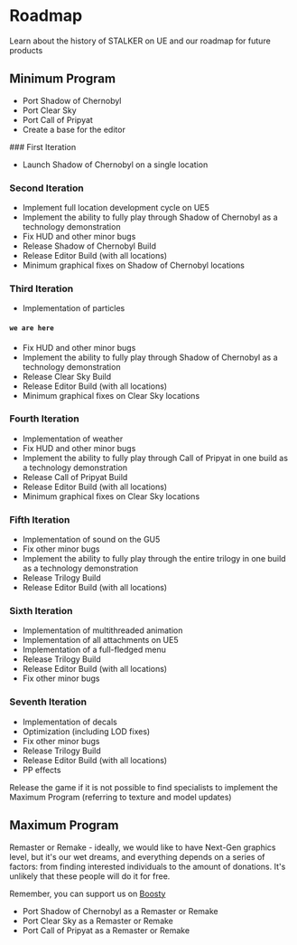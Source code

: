 
# Roadmap

Learn about the history of STALKER on UE and our roadmap for future products

## Minimum Program

- Port Shadow of Chernobyl
- Port Clear Sky
- Port Call of Pripyat
- Create a base for the editor

<Steps>
### First Iteration

- Launch Shadow of Chernobyl on a single location

### Second Iteration

- Implement full location development cycle on UE5
- Implement the ability to fully play through Shadow of Chernobyl as a technology demonstration
- Fix HUD and other minor bugs
- Release Shadow of Chernobyl Build
- Release Editor Build (with all locations)
- Minimum graphical fixes on Shadow of Chernobyl locations

### Third Iteration

- Implementation of particles

#### `we are here`

- Fix HUD and other minor bugs
- Implement the ability to fully play through Shadow of Chernobyl as a technology demonstration
- Release Clear Sky Build
- Release Editor Build (with all locations)
- Minimum graphical fixes on Clear Sky locations

### Fourth Iteration

- Implementation of weather
- Fix HUD and other minor bugs
- Implement the ability to fully play through Call of Pripyat in one build as a technology demonstration
- Release Call of Pripyat Build
- Release Editor Build (with all locations)
- Minimum graphical fixes on Clear Sky locations

### Fifth Iteration

- Implementation of sound on the GU5
- Fix other minor bugs
- Implement the ability to fully play through the entire trilogy in one build as a technology demonstration
- Release Trilogy Build
- Release Editor Build (with all locations)

### Sixth Iteration

- Implementation of multithreaded animation
- Implementation of all attachments on UE5
- Implementation of a full-fledged menu
- Release Trilogy Build
- Release Editor Build (with all locations)
- Fix other minor bugs

### Seventh Iteration

- Implementation of decals
- Optimization (including LOD fixes)
- Fix other minor bugs
- Release Trilogy Build
- Release Editor Build (with all locations)
- PP effects

</Steps>

<Callout type="info" emoji="ℹ️">
    Release the game if it is not possible to find specialists to implement the Maximum Program (referring to texture and model updates)
</Callout>

## Maximum Program

Remaster or Remake - ideally, we would like to have Next-Gen graphics level, but it's our wet dreams, and everything depends on a series of factors: from finding interested individuals to the amount of donations. It's unlikely that these people will do it for free.

Remember, you can support us on [Boosty](https://boosty.to/stalker2ue)

- Port Shadow of Chernobyl as a Remaster or Remake
- Port Clear Sky as a Remaster or Remake
- Port Call of Pripyat as a Remaster or Remake
